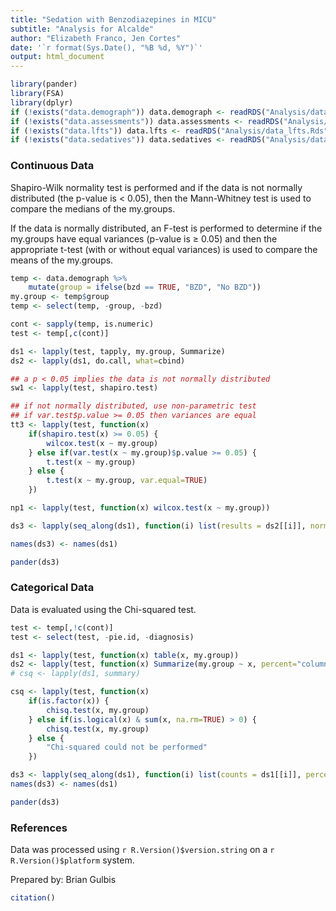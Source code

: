 ```yaml
---
title: "Sedation with Benzodiazepines in MICU"
subtitle: "Analysis for Alcalde"
author: "Elizabeth Franco, Jen Cortes"
date: '`r format(Sys.Date(), "%B %d, %Y")`'
output: html_document
---
```


```r
library(pander)
library(FSA)
library(dplyr)
if (!exists("data.demograph")) data.demograph <- readRDS("Analysis/data_demograph.Rds")
if (!exists("data.assessments")) data.assessments <- readRDS("Analysis/data_assessments.Rds")
if (!exists("data.lfts")) data.lfts <- readRDS("Analysis/data_lfts.Rds")
if (!exists("data.sedatives")) data.sedatives <- readRDS("Analysis/data_sedatives.Rds")
```

### Continuous Data

Shapiro-Wilk normality test is performed and if the data is not normally distributed (the p-value is < 0.05), then the Mann-Whitney test is used to compare the medians of the my.groups.

If the data is normally distributed, an F-test is performed to determine if the my.groups have equal variances (p-value is $\ge$ 0.05) and then the appropriate t-test (with or without equal variances) is used to compare the means of the my.groups.

```r
temp <- data.demograph %>%
    mutate(group = ifelse(bzd == TRUE, "BZD", "No BZD"))
my.group <- temp$group
temp <- select(temp, -group, -bzd)

cont <- sapply(temp, is.numeric)
test <- temp[,c(cont)]

ds1 <- lapply(test, tapply, my.group, Summarize)
ds2 <- lapply(ds1, do.call, what=cbind)

## a p < 0.05 implies the data is not normally distributed
sw1 <- lapply(test, shapiro.test)

## if not normally distributed, use non-parametric test
## if var.test$p.value >= 0.05 then variances are equal
tt3 <- lapply(test, function(x) 
    if(shapiro.test(x) >= 0.05) {
        wilcox.test(x ~ my.group)
    } else if(var.test(x ~ my.group)$p.value >= 0.05) {
        t.test(x ~ my.group)
    } else {
        t.test(x ~ my.group, var.equal=TRUE)
    })

np1 <- lapply(test, function(x) wilcox.test(x ~ my.group))

ds3 <- lapply(seq_along(ds1), function(i) list(results = ds2[[i]], normality = sw1[[i]], comparison = tt3[[i]]))

names(ds3) <- names(ds1)

pander(ds3)
```

### Categorical Data

Data is evaluated using the Chi-squared test. 

```r
test <- temp[,!c(cont)]
test <- select(test, -pie.id, -diagnosis) 

ds1 <- lapply(test, function(x) table(x, my.group))
ds2 <- lapply(test, function(x) Summarize(my.group ~ x, percent="column", addtotal=FALSE))
# csq <- lapply(ds1, summary)

csq <- lapply(test, function(x) 
    if(is.factor(x)) {
        chisq.test(x, my.group)
    } else if(is.logical(x) & sum(x, na.rm=TRUE) > 0) {
        chisq.test(x, my.group)
    } else {
        "Chi-squared could not be performed"
    })

ds3 <- lapply(seq_along(ds1), function(i) list(counts = ds1[[i]], percents = ds2[[i]], chi.sq = csq[[i]]))
names(ds3) <- names(ds1)

pander(ds3)
```


### References

Data was processed using `r R.Version()$version.string` on a `r R.Version()$platform` system.

Prepared by: Brian Gulbis

```r
citation()
```
